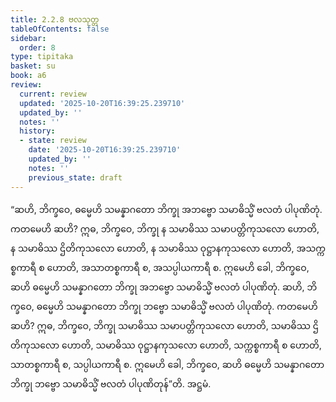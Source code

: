 ```yaml
---
title: 2.2.8 ဗလသုတ္တ
tableOfContents: false
sidebar:
  order: 8
type: tipitaka
basket: su
book: a6
review:
  current: review
  updated: '2025-10-20T16:39:25.239710'
  updated_by: ''
  notes: ''
  history:
  - state: review
    date: '2025-10-20T16:39:25.239710'
    updated_by: ''
    notes: ''
    previous_state: draft
---
```



<DynamicBreadcrumb />


<ReviewStatus review={frontmatter.review} showDetails={true} />

<HypothesisAnnotation frontmatter={frontmatter} />

<Division number="72" book="a6" e="ch" v="16" p="373">

<Paragraph number="641" book="a6">
“ဆဟိ, ဘိက္ခဝေ, ဓမ္မေဟိ သမန္နာဂတော ဘိက္ခု အဘဗ္ဗော သမာဓိသ္မိံ ဗလတံ ပါပုဏိတုံ. ကတမေဟိ ဆဟိ? ဣဓ, ဘိက္ခဝေ, ဘိက္ခု န သမာဓိဿ သမာပတ္တိကုသလော ဟောတိ, န သမာဓိဿ ဌိတိကုသလော ဟောတိ, န သမာဓိဿ ဝုဋ္ဌာနကုသလော ဟောတိ, အသက္ကစ္စကာရီ စ ဟောတိ, အသာတစ္စကာရီ စ, အသပ္ပါယကာရီ စ. ဣမေဟိ ခေါ, ဘိက္ခဝေ, ဆဟိ ဓမ္မေဟိ သမန္နာဂတော ဘိက္ခု အဘဗ္ဗော သမာဓိသ္မိံ ဗလတံ ပါပုဏိတုံ.
</Paragraph>

<Paragraph number="642" book="a6">
ဆဟိ, ဘိက္ခဝေ, ဓမ္မေဟိ သမန္နာဂတော ဘိက္ခု ဘဗ္ဗော သမာဓိသ္မိံ ဗလတံ ပါပုဏိတုံ. ကတမေဟိ ဆဟိ? ဣဓ, ဘိက္ခဝေ, ဘိက္ခု သမာဓိဿ သမာပတ္တိကုသလော ဟောတိ, သမာဓိဿ ဌိတိကုသလော ဟောတိ, သမာဓိဿ ဝုဋ္ဌာနကုသလော ဟောတိ, သက္ကစ္စကာရီ စ ဟောတိ, သာတစ္စကာရီ စ, သပ္ပါယကာရီ စ. ဣမေဟိ ခေါ, ဘိက္ခဝေ, ဆဟိ ဓမ္မေဟိ သမန္နာဂတော ဘိက္ခု ဘဗ္ဗော သမာဓိသ္မိံ ဗလတံ ပါပုဏိတုန်”တိ.

</Paragraph>
</Division>

<Paragraph number="643" type="center" book="a6">
အဋ္ဌမံ.
</Paragraph>